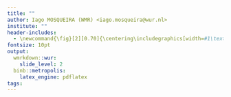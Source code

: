```yaml
---
title: ""
author: Iago MOSQUEIRA (WMR) <iago.mosqueira@wur.nl>
institute: ""
header-includes: 
  - \newcommand{\fig}[2][0.70]{\centering\includegraphics[width=#1\textwidth]{report/#2}}
fontsize: 10pt
output:
  wmrkdown::wur:
    slide_level: 2
  binb::metropolis:
    latex_engine: pdflatex
tags:
---
```


## 

:::: {.columns}

::: {.column width="40%"}
:::

::: {.column width="60%"}
:::

::::

##

\fig[0.65]{}
